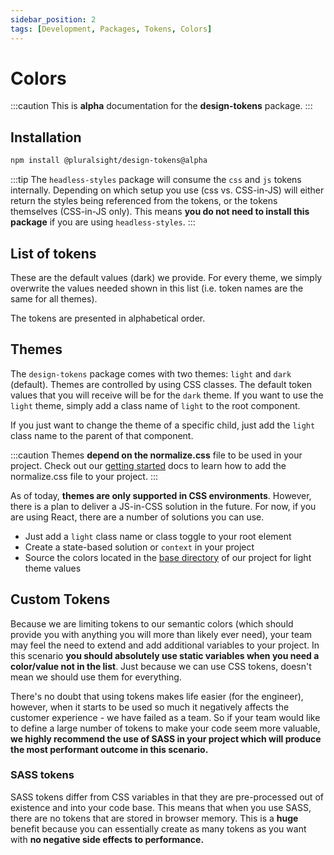 ```yaml
---
sidebar_position: 2
tags: [Development, Packages, Tokens, Colors]
---
```



# Colors

:::caution
This is **alpha** documentation for the **design-tokens** package.
:::

## Installation

```bash npm2yarn
npm install @pluralsight/design-tokens@alpha
```

:::tip
The `headless-styles` package will consume the `css` and `js` tokens internally. Depending on which setup you use (css vs. CSS-in-JS) will either return the styles being referenced from the tokens, or the tokens themselves (CSS-in-JS only). This means **you do not need to install this package** if you are using `headless-styles`.
:::

## List of tokens

These are the default values (dark) we provide. For every theme, we simply overwrite the values needed shown in this list (i.e. token names are the same for all themes).

The tokens are presented in alphabetical order.

<TokensColorMap />

## Themes

The `design-tokens` package comes with two themes: `light` and `dark` (default). Themes are controlled by using CSS classes. The default token values that you will receive will be for the `dark` theme. If you want to use the `light` theme, simply add a class name of `light` to the root component.

If you just want to change the theme of a specific child, just add the `light` class name to the parent of that component.

:::caution
Themes **depend on the normalize.css** file to be used in your project. Check out our [getting started](../../getting-started/installation.md#normalizecss) docs to learn how to add the normalize.css file to your project.
:::

As of today, **themes are only supported in CSS environments**. However, there is a plan to deliver a JS-in-CSS solution in the future. For now, if you are using React, there are a number of solutions you can use.

- Just add a `light` class name or class toggle to your root element
- Create a state-based solution or `context` in your project
- Source the colors located in the [base directory](https://github.com/pluralsight/tva/tree/main/packages/design-tokens/tokens/base) of our project for light theme values

## Custom Tokens

Because we are limiting tokens to our semantic colors (which should provide you with anything you will more than likely ever need), your team may feel the need to extend and add additional variables to your project. In this scenario **you should absolutely use static variables when you need a color/value not in the list**. Just because we can use CSS tokens, doesn't mean we should use them for everything.

There's no doubt that using tokens makes life easier (for the engineer), however, when it starts to be used so much it negatively affects the customer experience - we have failed as a team. So if your team would like to define a large number of tokens to make your code seem more valuable, **we highly recommend the use of SASS in your project which will produce the most performant outcome in this scenario.**

### SASS tokens

SASS tokens differ from CSS variables in that they are pre-processed out of existence and into your code base. This means that when you use SASS, there are no tokens that are stored in browser memory. This is a **huge** benefit because you can essentially create as many tokens as you want with **no negative side effects to performance.**
